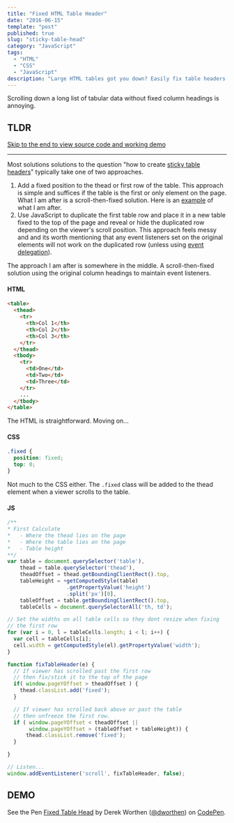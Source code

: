 ```yaml
---
title: "Fixed HTML Table Header"
date: "2016-06-15"
template: "post"
published: true
slug: "sticky-table-head"
category: "JavaScript"
tags:
  - "HTML"
  - "CSS"
  - "JavaScript"
description: "Large HTML tables got you down? Easily fix table headers for readability. Best part. No framework or library necessary."
---
```


Scrolling down a long list of tabular data without fixed column headings is annoying.

## TLDR

[Skip to the end to view source code and working demo](#demo)

---

Most solutions solutions to the question "how to create [sticky table headers](https://css-tricks.com/scroll-fix-content/)" typically take one of two approaches.

1. Add a fixed position to the thead or first row of the table. This approach is simple and suffices if the table is the first or only element on the page. What I am after is a scroll-then-fixed solution. Here is an [example](https://css-tricks.com/examples/PersistantHeaders/) of what I am after.
2. Use JavaScript to duplicate the first table row and place it in a new table fixed to the top of the page and reveal or hide the duplicated row depending on the viewer's scroll position. This approach feels messy and and its worth mentioning that any event listeners set on the original elements will not work on the duplicated row (unless using [event delegation](https://davidwalsh.name/event-delegate)).

The approach I am after is somewhere in the middle. A scroll-then-fixed solution using the original column headings to maintain event listeners.

#### HTML

```HTML
<table>
  <thead>
    <tr>
      <th>Col 1</th>
      <th>Col 2</th>
      <th>Col 3</th>
    </tr>
  </thead>
  <tbody>
    <tr>
      <td>One</td>
      <td>Two</td>
      <td>Three</td>
    </tr>
    ...
  </tbody>
</table>
```

The HTML is straightforward. Moving on...

#### CSS

```CSS
.fixed {
  position: fixed;
  top: 0;
}
```

Not much to the CSS either. The `.fixed` class will be added to the thead element when a viewer scrolls to the table.

#### JS

```JavaScript
/**
* First Calculate
*   - Where the thead lies on the page
*   - Where the table lies on the page
*   - Table height
**/
var table = document.querySelector('table'),
    thead = table.querySelector('thead'),
    theadOffset = thead.getBoundingClientRect().top,
    tableHeight = +getComputedStyle(table)
                   .getPropertyValue('height')
                   .split('px')[0],
    tableOffset = table.getBoundingClientRect().top,
    tableCells = document.querySelectorAll('th, td');

// Set the widths on all table cells so they dont resize when fixing
// the first row
for (var i = 0, l = tableCells.length; i < l; i++) {
  var cell = tableCells[i];
  cell.width = getComputedStyle(el).getPropertyValue('width');
}

function fixTableHeader(e) {
  // If viewer has scrolled past the first row
  // then fix/stick it to the top of the page
  if( window.pageYOffset > theadOffset ) {
    thead.classList.add('fixed');
  }

  // If viewer has scrolled back above or past the table
  // then unfreeze the first row.
  if ( window.pageYOffset < theadOffset ||
       window.pageYOffset > (tableOffset + tableHeight)) {
      thead.classList.remove('fixed');
  }

}

// Listen...
window.addEventListener('scroll', fixTableHeader, false);
```

## DEMO

<p data-height="265" data-theme-id="dark" data-slug-hash="XKKMBo" data-default-tab="result" data-user="dworthen" data-embed-version="2" data-pen-title="Fixed Table Head" data-preview="true" class="codepen">See the Pen <a href="https://codepen.io/dworthen/pen/XKKMBo/">Fixed Table Head</a> by Derek Worthen (<a href="https://codepen.io/dworthen">@dworthen</a>) on <a href="https://codepen.io">CodePen</a>.</p>
<script async src="https://production-assets.codepen.io/assets/embed/ei.js"></script>
